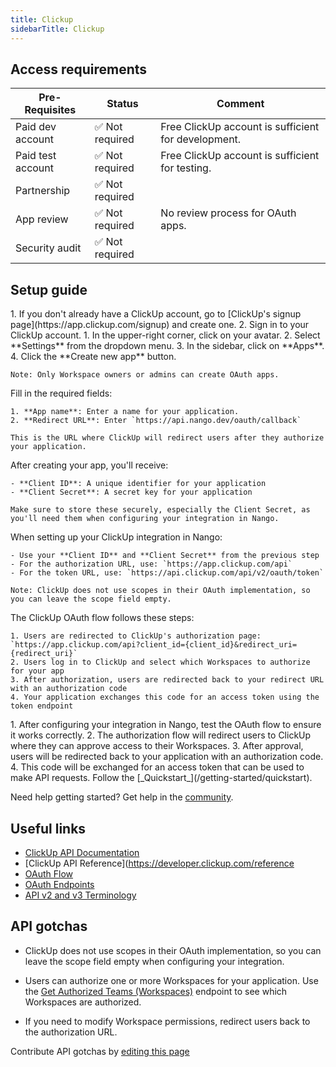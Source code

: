 ```yaml
---
title: Clickup
sidebarTitle: Clickup
---
```



<Overview />
<PreBuiltTooling />
<PreBuiltUseCases />

## Access requirements
| Pre-Requisites | Status | Comment|
| - | - | - |
| Paid dev account | ✅ Not required | Free ClickUp account is sufficient for development. |
| Paid test account | ✅ Not required | Free ClickUp account is sufficient for testing. |
| Partnership | ✅ Not required | |
| App review | ✅ Not required | No review process for OAuth apps. |
| Security audit | ✅ Not required | |


## Setup guide

<Steps>
  <Step title="Create a ClickUp account">
    1. If you don't already have a ClickUp account, go to [ClickUp's signup page](https://app.clickup.com/signup) and create one.
    2. Sign in to your ClickUp account.
  </Step>
  
  <Step title="Create a new OAuth app">
    1. In the upper-right corner, click on your avatar.
    2. Select **Settings** from the dropdown menu.
    3. In the sidebar, click on **Apps**.
    4. Click the **Create new app** button.
    
    Note: Only Workspace owners or admins can create OAuth apps.
  </Step>
  
  <Step title="Configure your OAuth application">
    Fill in the required fields:
    
    1. **App name**: Enter a name for your application.
    2. **Redirect URL**: Enter `https://api.nango.dev/oauth/callback`
    
    This is the URL where ClickUp will redirect users after they authorize your application.
  </Step>
  
  <Step title="Obtain your OAuth credentials">
    After creating your app, you'll receive:
    
    - **Client ID**: A unique identifier for your application
    - **Client Secret**: A secret key for your application
    
    Make sure to store these securely, especially the Client Secret, as you'll need them when configuring your integration in Nango.
  </Step>
  
  <Step title="Configure your integration in Nango">
    When setting up your ClickUp integration in Nango:
    
    - Use your **Client ID** and **Client Secret** from the previous step
    - For the authorization URL, use: `https://app.clickup.com/api`
    - For the token URL, use: `https://api.clickup.com/api/v2/oauth/token`
    
    Note: ClickUp does not use scopes in their OAuth implementation, so you can leave the scope field empty.
  </Step>
  
  <Step title="Understand the OAuth flow">
    The ClickUp OAuth flow follows these steps:
    
    1. Users are redirected to ClickUp's authorization page: `https://app.clickup.com/api?client_id={client_id}&redirect_uri={redirect_uri}`
    2. Users log in to ClickUp and select which Workspaces to authorize for your app
    3. After authorization, users are redirected back to your redirect URL with an authorization code
    4. Your application exchanges this code for an access token using the token endpoint
  </Step>
  
  <Step title="Test the OAuth flow">
    1. After configuring your integration in Nango, test the OAuth flow to ensure it works correctly.
    2. The authorization flow will redirect users to ClickUp where they can approve access to their Workspaces.
    3. After approval, users will be redirected back to your application with an authorization code.
    4. This code will be exchanged for an access token that can be used to make API requests.
  </Step>
  
  <Step title="Next">
    Follow the [_Quickstart_](/getting-started/quickstart).
  </Step>
</Steps>

<Tip>Need help getting started? Get help in the [community](https://nango.dev/slack).</Tip>


## Useful links

-   [ClickUp API Documentation](https://developer.clickup.com/docs)
-   [ClickUp API Reference](https://developer.clickup.com/reference
-   [OAuth Flow](https://developer.clickup.com/docs/authentication#build-apps-for-others---oauth-flow)
-   [OAuth Endpoints](https://developer.clickup.com/reference/getaccesstoken)
-   [API v2 and v3 Terminology](https://developer.clickup.com/docs/general-v2-v3-api)

## API gotchas

- ClickUp does not use scopes in their OAuth implementation, so you can leave the scope field empty when configuring your integration.

- Users can authorize one or more Workspaces for your application. Use the [Get Authorized Teams (Workspaces)](https://developer.clickup.com/reference/getauthorizedteams) endpoint to see which Workspaces are authorized.

- If you need to modify Workspace permissions, redirect users back to the authorization URL.

<Note>Contribute API gotchas by [editing this page](https://github.com/nangohq/nango/tree/master/docs-v2/integrations/all/clickup.mdx)</Note>
